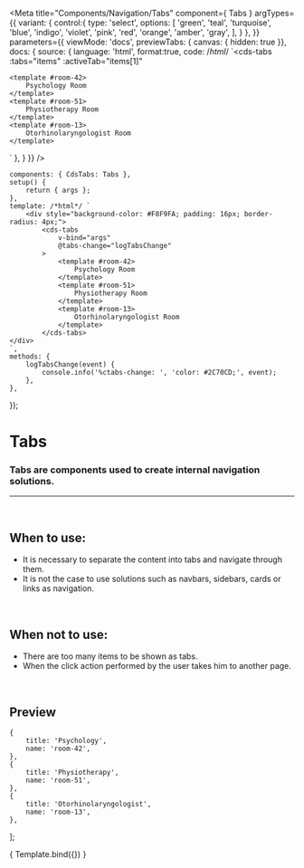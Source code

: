 
<Meta
	title="Components/Navigation/Tabs"
	component={ Tabs }
	argTypes={{
		variant: {
			control:{
				type: 'select',
				options: [
					'green',
					'teal',
					'turquoise',
					'blue',
					'indigo',
					'violet',
					'pink',
					'red',
					'orange',
					'amber',
					'gray',
				],
			}
		},
	}}
	parameters={{
		viewMode: 'docs',
		previewTabs: { canvas: { hidden: true }},
		docs: {
			source: {
				language: 'html',
				format:true,
				code: /*html*/
`<cds-tabs
	:tabs="items"
	:activeTab="items[1]"
>
	<template #room-42>
		Psychology Room
	</template>
	<template #room-51>
		Physiotherapy Room
	</template>
	<template #room-13>
		Otorhinolaryngologist Room
	</template>
</cds-tabs>`
			},
		}
	}}
/>

	components: { CdsTabs: Tabs },
	setup() {
		return { args };
	},
	template: /*html*/ `
		<div style="background-color: #F8F9FA; padding: 16px; border-radius: 4px;">
			<cds-tabs
				v-bind="args"
				@tabs-change="logTabsChange"
			>
				<template #room-42>
					Psychology Room
				</template>
				<template #room-51>
					Physiotherapy Room
				</template>
				<template #room-13>
					Otorhinolaryngologist Room
				</template>
			</cds-tabs>
	</div>
	`,
	methods: {
		logTabsChange(event) {
			console.info('%ctabs-change: ', 'color: #2C70CD;', event);
		},
	},
});

# Tabs

### Tabs are components used to create internal navigation solutions.
---
<br />

## When to use:
- It is necessary to separate the content into tabs and navigate through them.
- It is not the case to use solutions such as navbars, sidebars, cards or links as navigation.

<br />

## When not to use:
- There are too many items to be shown as tabs.
- When the click action performed by the user takes him to another page.

<br />

## Preview

	{
		title: 'Psychology',
		name: 'room-42',
	},
	{
		title: 'Physiotherapy',
		name: 'room-51',
	},
	{
		title: 'Otorhinolaryngologist',
		name: 'room-13',
	},
];

<Canvas>
	<Story
		name="Tabs"
		args={{
			tabs: items,
			activeTab: items[1],
		}}
	>
		{ Template.bind({}) }
	</Story>
</Canvas>

<ArgsTable story="Tabs" />